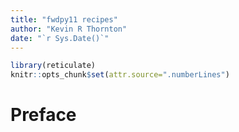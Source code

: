 ```yaml
--- 
title: "fwdpy11 recipes"
author: "Kevin R Thornton"
date: "`r Sys.Date()`"
---
```


```r
library(reticulate)
knitr::opts_chunk$set(attr.source=".numberLines")
```

# Preface
